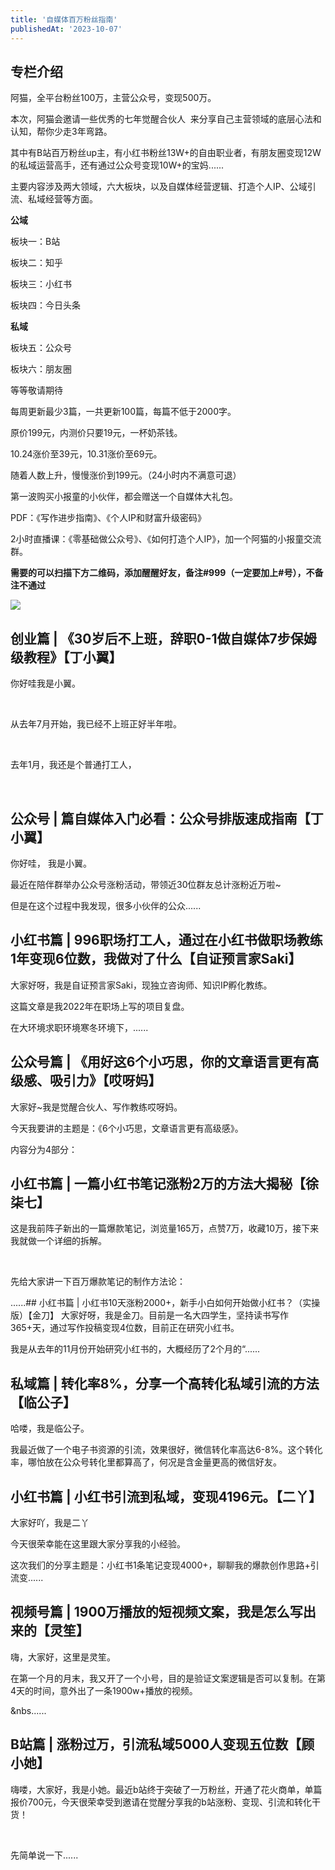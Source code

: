 ```yaml
---
title: '自媒体百万粉丝指南'
publishedAt: '2023-10-07'
---
```


## 专栏介绍

阿猫，全平台粉丝100万，主营公众号，变现500万。

本次，阿猫会邀请一些优秀的七年觉醒合伙人  来分享自己主营领域的底层心法和认知，帮你少走3年弯路。

其中有B站百万粉丝up主，有小红书粉丝13W+的自由职业者，有朋友圈变现12W的私域运营高手，还有通过公众号变现10W+的宝妈......

主要内容涉及两大领域，六大板块，以及自媒体经营逻辑、打造个人IP、公域引流、私域经营等方面。

**公域**

板块一：B站

板块二：知乎

板块三：小红书

板块四：今日头条

**私域**

板块五：公众号

板块六：朋友圈

等等敬请期待

每周更新最少3篇，一共更新100篇，每篇不低于2000字。

原价199元，内测价只要19元，一杯奶茶钱。

10.24涨价至39元，10.31涨价至69元。

随着人数上升，慢慢涨价到199元。（24小时内不满意可退）

第一波购买小报童的小伙伴，都会赠送一个自媒体大礼包。

PDF：《写作进步指南》、《个人IP和财富升级密码》

2小时直播课：《零基础做公众号》、《如何打造个人IP》，加一个阿猫的小报童交流群。

**需要的可以扫描下方二维码，添加醒醒好友，备注#999（一定要加上#号），不备注不通过**

![](https://static.xiaobot.net/file/2024-04-16/364979/d1d7ca368907be86a26bd839f35d2638.png)

## 创业篇 | 《30岁后不上班，辞职0-1做自媒体7步保姆级教程》【丁小翼】
你好哇我是小翼。

 

从去年7月开始，我已经不上班正好半年啦。

 

去年1月，我还是个普通打工人，

 

## 公众号 | 篇自媒体入门必看：公众号排版速成指南【丁小翼】
你好哇， 我是小翼。

最近在陪伴群举办公众号涨粉活动，带领近30位群友总计涨粉近万啦~

但是在这个过程中我发现，很多小伙伴的公众......

## 小红书篇 | 996职场打工人，通过在小红书做职场教练1年变现6位数，我做对了什么【自证预言家Saki】
大家好呀，我是自证预言家Saki，现独立咨询师、知识IP孵化教练。

这篇文章是我2022年在职场上写的项目复盘。

在大环境求职环境寒冬环境下，......

## 公众号篇 | 《用好这6个小巧思，你的文章语言更有高级感、吸引力》【哎呀妈】
大家好~我是觉醒合伙人、写作教练哎呀妈。

今天我要讲的主题是：《6个小巧思，文章语言更有高级感》。

内容分为4部分：

## 小红书篇 | 一篇小红书笔记涨粉2万的方法大揭秘【徐柒七】
这是我前阵子新出的一篇爆款笔记，浏览量165万，点赞7万，收藏10万，接下来我就做一个详细的拆解。​

​

先给大家讲一下百万爆款笔记的制作方法论：​

......## 小红书篇 | 小红书10天涨粉2000+，新手小白如何开始做小红书？（实操版）【金刀】
大家好呀，我是金刀。目前是一名大四学生，坚持读书写作365+天，通过写作投稿变现4位数，目前正在研究小红书。

我是从去年的11月份开始研究小红书的，大概经历了2个月的“......

## 私域篇 | 转化率8%，分享一个高转化私域引流的方法【临公子】
哈喽，我是临公子。

我最近做了一个电子书资源的引流，效果很好，微信转化率高达6-8%。这个转化率，哪怕放在公众号转化里都算高了，何况是含金量更高的微信好友。

## 小红书篇 | 小红书引流到私域，变现4196元。【二丫】
大家好吖，我是二丫

今天很荣幸能在这里跟大家分享我的小经验。

这次我们的分享主题是：小红书1条笔记变现4000+，聊聊我的爆款创作思路+引流变......

## 视频号篇 | 1900万播放的短视频文案，我是怎么写出来的【灵笙】
嗨，大家好，这里是灵笙。

在第一个月的月末，我又开了一个小号，目的是验证文案逻辑是否可以复制。在第4天的时间，意外出了一条1900w+播放的视频。

&nbs......

## B站篇 | 涨粉过万，引流私域5000人变现五位数【顾小她】
嗨喽，大家好，我是小她。最近b站终于突破了一万粉丝，开通了花火商单，单篇报价700元，今天很荣幸受到邀请在觉醒分享我的b站涨粉、变现、引流和转化干货！​

​

先简单说一下......

